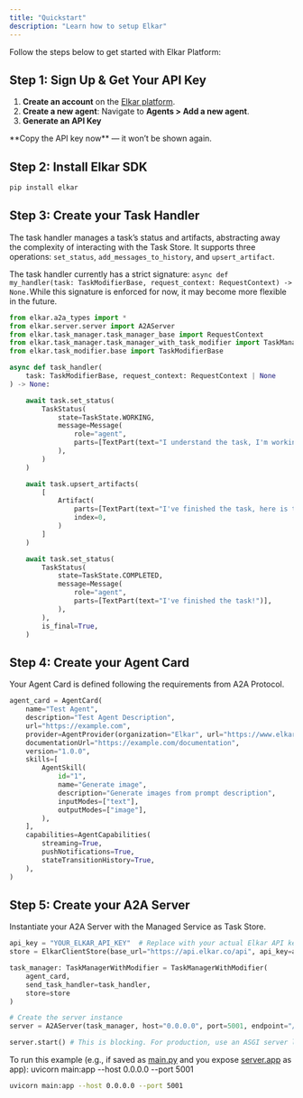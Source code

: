 ```yaml
---
title: "Quickstart"
description: "Learn how to setup Elkar"
---
```


Follow the steps below to get started with Elkar Platform:

## Step 1: Sign Up & Get Your API Key

1. **Create an account** on the [Elkar platform](https://app.elkar.co/login).
2. **Create a new agent**: Navigate to **Agents \> Add a new agent**.
3. **Generate an API Key**

<Warning>
       **Copy the API key now** — it won’t be shown again.
</Warning>

## Step 2: Install Elkar SDK

```python
pip install elkar
```

## Step 3: Create your Task Handler

The task handler manages a task’s status and artifacts, abstracting away the complexity of interacting with the Task Store. It supports three operations: `set_status`, `add_messages_to_history`, and `upsert_artifact`.

The task handler currently has a strict signature: `async def my_handler(task: TaskModifierBase, request_context: RequestContext) -> None.`While this signature is enforced for now, it may become more flexible in the future.

```python
from elkar.a2a_types import *
from elkar.server.server import A2AServer
from elkar.task_manager.task_manager_base import RequestContext
from elkar.task_manager.task_manager_with_task_modifier import TaskManagerWithModifier
from elkar.task_modifier.base import TaskModifierBase

async def task_handler(
    task: TaskModifierBase, request_context: RequestContext | None
) -> None:

    await task.set_status(
        TaskStatus(
            state=TaskState.WORKING,
            message=Message(
                role="agent",
                parts=[TextPart(text="I understand the task, I'm working on it...")],
            ),
        )
    )

    await task.upsert_artifacts(
        [
            Artifact(
                parts=[TextPart(text="I've finished the task, here is the result...")],
                index=0,
            )
        ]
    )

    await task.set_status(
        TaskStatus(
            state=TaskState.COMPLETED,
            message=Message(
                role="agent",
                parts=[TextPart(text="I've finished the task!")],
            ),
        ),
        is_final=True,
    )
```

## Step 4: Create your Agent Card

Your Agent Card is defined following the requirements from A2A Protocol.

```python
agent_card = AgentCard(
    name="Test Agent",
    description="Test Agent Description",
    url="https://example.com",
    provider=AgentProvider(organization="Elkar", url="https://www.elkar.co"),
    documentationUrl="https://example.com/documentation",
    version="1.0.0",
    skills=[
        AgentSkill(
            id="1",
            name="Generate image",
            description="Generate images from prompt description",
            inputModes=["text"],
            outputModes=["image"],
        ),
    ],
    capabilities=AgentCapabilities(
        streaming=True,
        pushNotifications=True,
        stateTransitionHistory=True,
    ),
)
```

## Step 5: Create your A2A Server

Instantiate your A2A Server with the Managed Service as Task Store.

```python
api_key = "YOUR_ELKAR_API_KEY"  # Replace with your actual Elkar API key
store = ElkarClientStore(base_url="https://api.elkar.co/api", api_key=api_key)

task_manager: TaskManagerWithModifier = TaskManagerWithModifier(
    agent_card, 
    send_task_handler=task_handler,
    store=store
)

# Create the server instance
server = A2AServer(task_manager, host="0.0.0.0", port=5001, endpoint="/")

server.start() # This is blocking. For production, use an ASGI server like Uvicorn.
```

To run this example (e.g., if saved as [main.py](http://main.py) and you expose [server.app](http://server.app) as app):  uvicorn main:app --host 0.0.0.0 --port 5001

```bash
uvicorn main:app --host 0.0.0.0 --port 5001
```